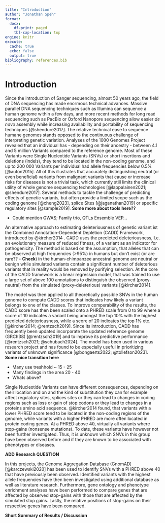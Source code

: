 ```yaml
---
title: "Introduction"
author: "Jonathan Speh"
format:
  docx:
    df-print: paged 
    tbl-cap-location: top
engine: knitr
execute: 
  cache: true
  echo: false
  output: true
bibliography: references.bib
---
```


# Introduction

Since the introduction of Sanger sequencing, almost 50 years ago, the field of DNA sequencing has made enormous technical advances. Massive parallel DNA sequencing techniques such as Illumina can sequence a human genome within a few days, and more recent methods for long read sequencing such as PacBio or Oxford Nanopore sequencing allow easier *de novo* assembly while increasing availability and portability of sequencing techniques [@shendure2017]. The relative technical ease to sequence humane genomes stands opposed to the continuous challenge of interpreting genetic variation. Analyses of the 1000 Genomes Project revealed that an individual has - depending on their ancestry - between 4.1 and 5 million Variants compared to the reference genome. Most of these Variants were Single Nucleotide Variants (SNVs) or short insertions and deletions (indels), they tend to be located in the non-coding genome, and up to 200 000 Variants per individual had allele frequencies below 0.5% [@auton2015]. All of this illustrates that accurately distinguishing neutral (or even beneficial) variants from malignant variants that cause or increase risks for diseases is not a trivial task, which currently still limits the clinical utility of whole genome sequencing technologies [@lappalainen2021; @shendure2017]. Several methods to tackle the challenge of predicting effects of genetic variants, but often provide a limited scope such as the coding genome [@cheng2023], splice Sites [@jaganathan2019] or specific regulatory sites [@sample2019]. **Some more about tools here??**

-   Could mention GWAS; Family trio, QTLs Ensemble VEP...

An alternative approach to estimating deleteriousness of genetic variant ist the Combined Annotation-Dependent Depletion (CADD) Framework, introduced by @kircher2014 . CADD uses the predicted deleteriousness, I.e. an evolutionary measure of reduced fitness, of a variant as an indicator for pathogenicity. The method is based on the assumption, that alleles that can be observed at high frequencies (\>95%) in humans but don't exist (or are rare?? - **Check**) in the human-chimpanzee ancestral genome are neutral or benign while simulated variants contain a significant number of deleterious variants that in reality would be removed by purifying selection. At the core of the CADD framework is a linear regression model, that was trained to use a large set of above 100 annotations to distinguish the observed (proxy-neutral) from the simulated (proxy-deleterious) variants [@kircher2014].

The model was then applied to all theoretically possible SNVs in the human genome to compute CADD scores that indicates how likely a variant belongs to one of the classes. To improve comperability of the results, the CADD score has then been scaled onto a PHRED scale from 0 to 99 where a score of 10 indicates a variant being amongst the top 10% with the highest predicted deleteriousness, while a score of 20 indicates the top 1% etc. [@kircher2014; @rentzsch2019]. Since its introduction, CADD has frequently been updated incorporate the updated reference genome (GRCh38) [@rentzsch2019] and to improve its predictive performance [@rentzsch2021; @schubach2024]. The model has been used in various research project and has found to be especially useful in prioritizing variants of unknown significance [@bongaerts2022; @tollefson2023]. **Some nice transition here**

-   Many use treshhold \~ 15 - 25
-   Many findings in the area 20 - 40
-   Whats above?

Single Nucleotide Variants can have different consequences, depending on their location and on and the kind of substitution they can for example affect regulatory sites, splices sites or they can lead to changes in coding regions such as loss or gain of stop codons or they lead to changes in a proteins amino acid sequence. @kircher2014 found, that variants with a lower PHRED score tend to be located in the non-coding regions of the genome, while variants with a higher PHRED are more often located in protein coding genes. At a PHRED above 40, virtually all variants where stop-gains (nonsense mutations). To date, these variants have however not been further investigated. Thus, it is unknown which SNVs in this group have been observed before and if they are known to be associated with phenotypes or diseases.

**ADD Research QUESTION**

In this projects, the Genome Aggregation Database (GnomAD) [@karczewski2020] has been used to identify SNVs with a PHRED above 40 that have previously been observed. Identified variants with the highest allele frequencies have then been investigated using additional database as well as literature research. Furthermore, gene ontology and phenotype enrichment analyses have been performed to compare genes that are affected by observed stop-gains with those that are affected by the simulated stop gains. Lastly, the relative positions of stop-gains on their respective genes have been compared.

**Short Summary of Results / Discussion**
